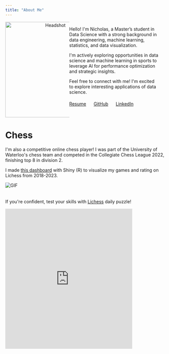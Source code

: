 ```yaml
---
title: "About Me"
---
```


```{=html}
<div style="display: flex;">
  <div style="width: 40%; text-align: center;">
    <img src="../img/headshot.jpg" alt="Headshot" width="300" />
  </div>

  <div style="width: 60%; padding-right: 20px;">
    <p>Hello! I'm Nicholas, a Master’s student in Data Science with a strong background in data engineering, machine learning, statistics, and data visualization.</p>
    <p>I'm actively exploring opportunities in data science and machine learning in sports to leverage AI for performance optimization and strategic insights.</p>
    <p>Feel free to connect with me! I'm excited to explore interesting applications of data science.</p>

    <div style="margin-top: 20px;">
      <a href="link-to-your-resume" style="margin-right: 20px;">Resume</a>
      <a href="https://github.com/your-github" style="margin-right: 20px;">GitHub</a>
      <a href="https://linkedin.com/in/your-linkedin">LinkedIn</a>
    </div>
  </div>
</div>

<div>
    <h1>Chess</h1>
    <p>I'm also a competitive online chess player! I was part of the University of Waterloo's chess team and competed in the Collegiate Chess League 2022, finishing top 8 in division 2.</p>
    <p>I made <a href=https://nvarabioff.shinyapps.io/chess-match-history/>this dashboard</a> with Shiny (R) to visualize my games and rating on Lichess from 2018-2023.</p>
    <img src="./img/chess-db.gif" alt="GIF" style="padding-bottom: 20px;">
    <p>If you're confident, test your skills with <a href=https://lichess.org/>Lichess</a> daily puzzle!</p>
    <iframe src="https://lichess.org/training/frame?theme=brown&bg=dark" style="width: 400px; aspect-ratio: 10/11;" allowtransparency="true" frameborder="0"></iframe>
</div>
```